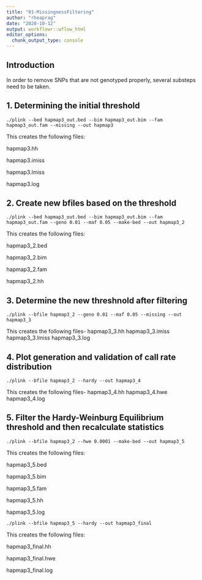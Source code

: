 ```yaml
---
title: "01-MissingnessFiltering"
author: "rheaprag"
date: "2020-10-12"
output: workflowr::wflow_html
editor_options:
  chunk_output_type: console
---
```


## Introduction

In order to remove SNPs that are not genotyped properly, several substeps need to be taken. 

## 1. Determining the initial threshold
```plink
./plink --bed hapmap3_out.bed --bim hapmap3_out.bim --fam hapmap3_out.fam --missing --out hapmap3
```
This creates the following files:

  hapmap3.hh

  hapmap3.imiss

  hapmap3.lmiss

  hapmap3.log

## 2. Create new bfiles based on the threshold
```plink
./plink --bed hapmap3_out.bed --bim hapmap3_out.bim --fam hapmap3_out.fam --geno 0.01 --maf 0.05 --make-bed --out hapmap3_2
```
This creates the following files:

  hapmap3_2.bed

  hapmap3_2.bim

  hapmap3_2.fam

  hapmap3_2.hh

## 3. Determine the new threshnold after filtering
```plink
./plink --bfile hapmap3_2 --geno 0.01 --maf 0.05 --missing --out hapmap3_3
```
This creates the following files-
hapmap3_3.hh
hapmap3_3.imiss
hapmap3_3.lmiss
hapmap3_3.log

## 4. Plot generation and validation of call rate distribution
```plink
./plink --bfile hapmap3_2 --hardy --out hapmap3_4
```
This creates the following files-
hapmap3_4.hh
hapmap3_4.hwe
hapmap3_4.log

## 5. Filter the Hardy-Weinburg Equilibrium threshold and then recalculate statistics
```plink
./plink --bfile hapmap3_2 --hwe 0.0001 --make-bed --out hapmap3_5
```
This creates the following files:

  hapmap3_5.bed

  hapmap3_5.bim

  hapmap3_5.fam

  hapmap3_5.hh

  hapmap3_5.log

```plink
./plink --bfile hapmap3_5 --hardy --out hapmap3_final
```
This creates the following files:

  hapmap3_final.hh
  
  hapmap3_final.hwe
  
  hapmap3_final.log

